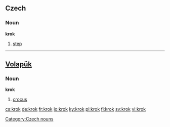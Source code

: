 ==Czech==

===Noun===
'''krok''' {{m}}

# [[step]]

[[Category:Czech nouns]]

----

==[[Volapük]]==

===Noun===
'''krok'''

# [[crocus]]

[[cs:krok]]
[[de:krok]]
[[fr:krok]]
[[io:krok]]
[[ky:krok]]
[[pl:krok]]
[[fi:krok]]
[[sv:krok]]
[[vi:krok]]